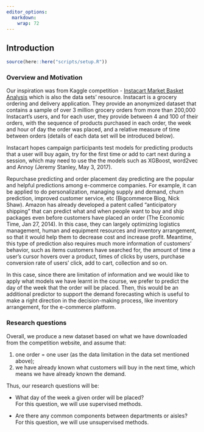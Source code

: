 ---
editor_options: 
  markdown: 
    wrap: 72
---

## **Introduction**

```{r, echo = FALSE, message = FALSE, warning=FALSE}
source(here::here("scripts/setup.R"))
```

### **Overview and Motivation**

Our inspiration was from Kaggle competition - [Instacart Market Basket
Analysis](https://www.kaggle.com/competitions/instacart-market-basket-analysis/overview)
which is also the data sets' resource. Instacart is a grocery ordering
and delivery application. They provide an anonymized dataset that contains a
sample of over 3 million grocery orders from more than 200,000
Instacart's users, and for each user, they provide between 4 and 100 of
their orders, with the sequence of products purchased in each order, the
week and hour of day the order was placed, and a relative measure of
time between orders (details of each data set will be introduced below).

Instacart hopes campaign participants test models for predicting
products that a user will buy again, try for the first time or add to
cart next during a session, which may need to use the the models such as
XGBoost, word2vec and Annoy (Jeremy Stanley, May 3, 2017).

Repurchase predicting and order placement day predicting are the popular
and helpful predictions among e-commerce companies. For example, it can be 
applied to do personalization,  managing supply and demand, churn prediction, 
improved customer service, etc (Bigcommerce Blog, Nick Shaw).  Amazon
has already developed a patent called "anticipatory shipping" that can
predict what and when people want to buy and ship packages even before
customers have placed an order (The Economic Time, Jan 27, 2014). In this case, 
they can largely optimizing logistics management, human and equipment resources and
inventory arrangement, so that it would help them to decrease cost and
increase profit. Meantime, this type of prediction also requires much
more information of customers' behavior, such as items customers have
searched for, the amount of time a user's cursor hovers over a product,
times of clicks by users, purchase conversion rate of users' click, add
to cart, collection and so on.

In this case, since there are limitation of information and we would
like to apply what models we have learnt in the course, we prefer to
predict the day of the week that the order will be placed. Then, this
would be an additional predictor to support the demand forecasting which
is useful to make a right direction in the decision-making process, like
inventory arrangement, for the e-commerce platform.

### **Research questions**

Overall, we produce a new dataset based on what we have downloaded from
the competition website, and assume that:

1.  one order = one user (as the data limitation in the data set
    mentioned above);\
2.  we have already known what customers will buy in the next time,
    which means we have already known the demand.

Thus, our research questions will be:

-   What day of the week a given order will be placed?\
    For this question, we will use supervised methods.         

-   Are there any common components between departments or aisles?\
    For this question, we will use unsupervised methods.                  



